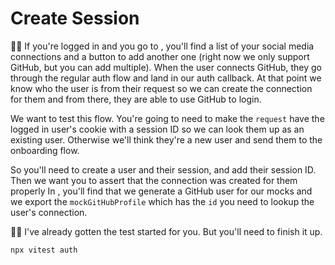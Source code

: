 # Create Session

👨‍💼 If you're logged in and you go
to <LinkToApp to="/settings/profile/connections" />, you'll find a list of your
social media connections and a button to add another one (right now we only
support GitHub, but you can add multiple). When the user connects GitHub, they
go through the regular auth flow and land in our auth callback. At that point
we know who the user is from their request so we can create the connection for
them and from there, they are able to use GitHub to login.

We want to test this flow. You're going to need to make the `request` have the
logged in user's cookie with a session ID so we can look them up as an existing
user. Otherwise we'll think they're a new user and send them to the onboarding
flow.

So you'll need to create a user and their session, and add their session ID.
Then we want you to assert that the connection was created for them properly
In <InlineFile file="tests/mocks/github.ts" />, you'll find that we generate
a GitHub user for our mocks and we export the `mockGitHubProfile` which has the
`id` you need to lookup the user's connection.

🧝‍♂️ I've already gotten the test started for you. But you'll need to finish it
up.

```sh nonumber
npx vitest auth
```
